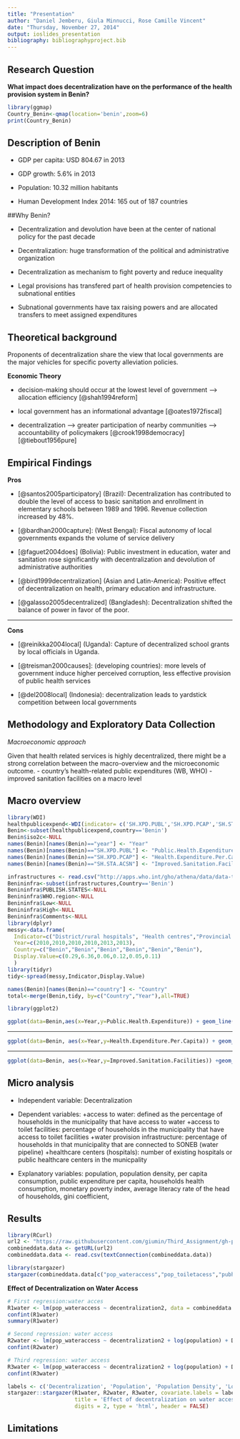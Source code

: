 ```yaml
---
title: "Presentation"
author: "Daniel Jemberu, Giula Minnucci, Rose Camille Vincent"
date: "Thursday, November 27, 2014"
output: ioslides_presentation
bibliography: bibliographyproject.bib
---
```


## Research Question

 **What impact does decentralization have on the performance of the health provision system in Benin?**
```r
library(ggmap)
Country_Benin<-qmap(location='benin',zoom=6)
print(Country_Benin)
```



## Description of Benin

- GDP per capita: USD 804.67 in 2013

- GDP growth: 5.6% in 2013

- Population: 10.32 million habitants 

- Human Development Index 2014: 165 out of 187 countries 



##Why Benin?


- Decentralization and devolution have been at the center of national policy for the past decade

- Decentralization: huge transformation of the political and administrative organization

- Decentralization as mechanism to fight poverty and reduce inequality

- Legal provisions has transfered part of health provision competencies to subnational entities 

- Subnational governments have tax raising powers and are allocated transfers to meet assigned expenditures



## Theoretical background

Proponents of decentralization share the view that local governments are the major vehicles for specific poverty alleviation policies. 

**Economic Theory**

- decision-making should occur at the lowest level of government --> allocation efficiency  [@shah1994reform] 

- local government has an informational advantage  [@oates1972fiscal]

- decentralization --> greater participation of nearby communities --> accountability of policymakers [@crook1998democracy]  [@tiebout1956pure]

## Empirical Findings 

**Pros**

- [@santos2005participatory] (Brazil): Decentralization has contributed to double the level of access to basic sanitation and enrollment in elementary schools between 1989 and 1996. Revenue collection increased by 48%. 

- [@bardhan2000capture]: (West Bengal): Fiscal autonomy of local governments expands the volume of service delivery 

- [@faguet2004does] (Bolivia): Public investment in education, water and sanitation rose significantly with decentralization and devolution of administrative authorities

- [@bird1999decentralization] (Asian and Latin-America): Positive effect of decentralization on health, primary education and infrastructure.

- [@galasso2005decentralized] (Bangladesh): Decentralization shifted the balance of power in favor of the poor. 

---

**Cons**

- [@reinikka2004local] (Uganda): Capture of decentralized school grants by local officials in Uganda. 

- [@treisman2000causes]: (developing countries): more levels of government induce higher perceived corruption, less effective provision of public health services 

- [@del2008local] (Indonesia): decentralization leads to yardstick competition between local governments 


## Methodology and Exploratory Data Collection 

*Macroeconomic approach*

Given that health related services is highly decentralized, there might be a strong correlation between the macro-overview and the microeconomic outcome.
- country's health-related public expenditures (WB, WHO) 
- improved sanitation facilities on a macro level


## Macro overview
```r
library(WDI)
healthpublicexpend<-WDI(indicator= c('SH.XPD.PUBL','SH.XPD.PCAP','SH.STA.ACSN'))
Benin<-subset(healthpublicexpend,country=='Benin')
Benin$iso2c<-NULL
names(Benin)[names(Benin)=="year"] <- "Year"
names(Benin)[names(Benin)=="SH.XPD.PUBL"] <- "Public.Health.Expenditure"
names(Benin)[names(Benin)=="SH.XPD.PCAP"] <- "Health.Expenditure.Per.Capita"
names(Benin)[names(Benin)=="SH.STA.ACSN"] <- "Improved.Sanitation.Facilities"

```

```r
infrastructures <- read.csv("http://apps.who.int/gho/athena/data/data-text.csv?target=GHO/DEVICES01,DEVICES02,DEVICES03,DEVICES04,DEVICES05&profile=text&filter=COUNTRY:*;REGION:AFR;REGION:AMR;REGION:SEAR;REGION:EUR;REGION:EMR;REGION:WPR")
Benininfra<-subset(infrastructures,Country=='Benin')
Benininfra$PUBLISH.STATES<-NULL
Benininfra$WHO.region<-NULL
Benininfra$Low<-NULL
Benininfra$High<-NULL
Benininfra$Comments<-NULL
library(dplyr)
messy<-data.frame(
  Indicator=c("District/rural hospitals", "Health centres","Provincial hospitals","Specialized hospitals","Provincial hospitals","Specialized hospitals"),
  Year=c(2010,2010,2010,2010,2013,2013),
  Country=c("Benin","Benin","Benin","Benin","Benin","Benin"),
  Display.Value=c(0.29,6.36,0.06,0.12,0.05,0.11)
  )
library(tidyr)
tidy<-spread(messy,Indicator,Display.Value)
```

```r
names(Benin)[names(Benin)=="country"] <- "Country"
total<-merge(Benin,tidy, by=c("Country","Year"),all=TRUE)
```

```r
library(ggplot2)

ggplot(data=Benin,aes(x=Year,y=Public.Health.Expenditure)) + geom_line() + geom_point() +theme_bw(base_size=9) + ggtitle("Trend of total public expenditure over the years\n")
```

---

```r

ggplot(data=Benin, aes(x=Year,y=Health.Expenditure.Per.Capita)) + geom_line() + geom_point() + theme_bw(base_size = 9) + ggtitle("Trend over the years\n")
``` 
 
---

```r

ggplot(data=Benin, aes(x=Year,y=Improved.Sanitation.Facilities)) +geom_line() + geom_point() + theme_bw(base_size = 9) + ggtitle("Trend over the years\n")
```


## Micro analysis

- Independent variable: Decentralization

- Dependent variables:
  +access to water: defined as the percentage of households in the municipality that have access to water 
  +access to toilet facilities: percentage of households in the municipality that have access to toilet facilities 
  +water provision infrastructure: percentage of households in that municipality that are connected to SONEB (water pipeline)
  +healthcare centers (hospitals): number of existing hospitals or public healthcare centers in the municpality
    
- Explanatory variables: population, population density, per capita consumption, public expenditure per capita, households health consumption, monetary poverty index, average literacy rate of the head of households, gini coefficient, 

## Results 

```r
library(RCurl)
url2 <- "https://raw.githubusercontent.com/giumin/Third_Assignment/gh-pages/decenthealth.csv"
combineddata.data <- getURL(url2)                
combineddata.data <- read.csv(textConnection(combineddata.data))
```

```r
library(stargazer)
stargazer(combineddata.data[c("pop_wateraccess","pop_toiletacess","pubhosp","connect_soneb")], type = 'html', title="Descriptive statistics of dependent variables", digits=2)
```

**Effect of Decentralization on Water Access**

```r
# First regression:water acces
R1water <- lm(pop_wateraccess ~ decentralization2, data = combineddata.data)
confint(R1water)
summary(R1water)

# Second regression: water access
R2water <- lm(pop_wateraccess ~ decentralization2 + log(population) + Density, data = combineddata.data)
confint(R2water)

# Third regression: water access
R3water <- lm(pop_wateraccess ~ decentralization2 + log(population) + Density + log(pubexp.c) + log(consump.c) + cons_health + educ_adult + ind_pauv_mon + gini + for_dentr., data = combineddata.data)
confint(R3water)
```


```r
labels <- c('Decentralization', 'Population', 'Population Density', 'Log Public Expenditure per capita', 'Log Consumption per Capita', 'Average Households Health Consumption Ratio', 'Average Literacy Rate of Head of Households', 'Monetary Poverty Index','(Intercept)')
stargazer::stargazer(R1water, R2water, R3water, covariate.labels = labels,
                     title = 'Effect of decentralization on water access',
                     digits = 2, type = 'html', header = FALSE)
```




## Limitations